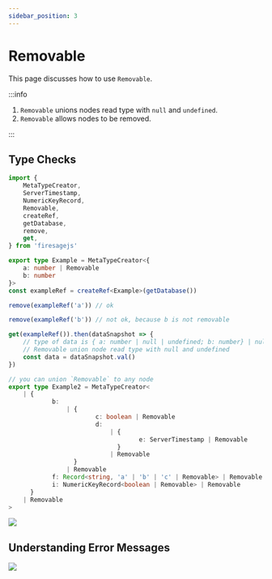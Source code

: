 ```yaml
---
sidebar_position: 3
---
```


# Removable

This page discusses how to use `Removable`.


:::info

1. `Removable` unions nodes read type with `null` and `undefined`.
1. `Removable` allows nodes to be removed.

:::

## Type Checks

```ts
import {
	MetaTypeCreator,
	ServerTimestamp,
	NumericKeyRecord,
	Removable,
	createRef,
	getDatabase,
	remove,
	get,
} from 'firesagejs'

export type Example = MetaTypeCreator<{
	a: number | Removable
	b: number
}>
const exampleRef = createRef<Example>(getDatabase())

remove(exampleRef('a')) // ok

remove(exampleRef('b')) // not ok, because b is not removable

get(exampleRef()).then(dataSnapshot => {
	// type of data is { a: number | null | undefined; b: number} | null
	// Removable union node read type with null and undefined
	const data = dataSnapshot.val()
})

// you can union `Removable` to any node
export type Example2 = MetaTypeCreator<
	| {
			b:
				| {
						c: boolean | Removable
						d:
							| {
									e: ServerTimestamp | Removable
							  }
							| Removable
				  }
				| Removable
			f: Record<string, 'a' | 'b' | 'c' | Removable> | Removable
			i: NumericKeyRecord<boolean | Removable> | Removable
	  }
	| Removable
>
```

<Image src="/firesage/removable1.png" text="how to use Removanble" />

## Understanding Error Messages

<Image
	src="/firesage/removable2.png"
	text="you can only remove Removanble node "
/>
